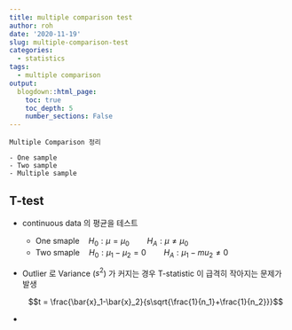 ```yaml
---
title: multiple comparison test
author: roh
date: '2020-11-19'
slug: multiple-comparison-test
categories:
  - statistics
tags:
  - multiple comparison
output:
  blogdown::html_page:
    toc: true
    toc_depth: 5
    number_sections: False
---
```


    Multiple Comparison 정리
    
    - One sample
    - Two sample
    - Multiple sample

## T-test

- continuous data 의 평균을 테스트 
  - $\text{One smaple} \quad H_0: \mu=\mu_0 \qquad H_A:\mu\neq\mu_0$
  - $\text{Two smaple} \quad H_0: \mu_1-\mu_2=0 \qquad H_A:\mu_1-mu_2\neq 0$
- Outlier 로 Variance ($s^2$) 가 커지는 경우 T-statistic 이 급격히 작아지는 문제가 발생 

  $$t = \frac{\bar{x}_1-\bar{x}_2}{s\sqrt{\frac{1}{n_1}+\frac{1}{n_2}}}$$
- 








